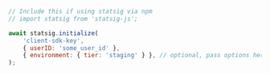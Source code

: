 ```jsx
// Include this if using statsig via npm
// import statsig from 'statsig-js';

await statsig.initialize(
    'client-sdk-key',
    { userID: 'some_user_id' },
    { environment: { tier: 'staging' } }, // optional, pass options here if needed
);
```
